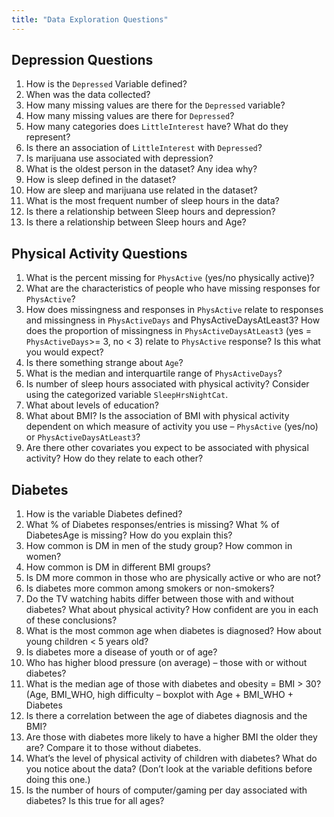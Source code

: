 ```yaml
---
title: "Data Exploration Questions"
---
```


## Depression Questions

1. How is the `Depressed` Variable defined?
2. When was the data collected? 
3. How many missing values are there for the `Depressed` variable?
4. How many missing values are there for `Depressed`?
5. How many categories does `LittleInterest` have? What do they represent?
6. Is there an association of `LittleInterest` with `Depressed`?
7. Is marijuana use associated with depression?
8. What is the oldest person in the dataset? Any idea why?
9. How is sleep defined in the dataset?
10. How are sleep and marijuana use related in the dataset?
11. What is the most frequent number of sleep hours in the data?
12. Is there a relationship between Sleep hours and depression?
13. Is there a relationship between Sleep hours and Age?

## Physical Activity Questions 

1. What is the percent missing for `PhysActive` (yes/no physically active)?
2. What are the characteristics of people who have missing responses for `PhysActive`?
3. How does missingness and responses in `PhysActive` relate to responses and missingness in `PhysActiveDays` and PhysActiveDaysAtLeast3? How does the proportion of missingness in `PhysActiveDaysAtLeast3` (yes = `PhysActiveDays`>= 3, no < 3) relate to `PhysActive` response? Is this what you would expect?
4. Is there something strange about `Age`?
5. What is the median and interquartile range of `PhysActiveDays`?
6. Is number of sleep hours associated with physical activity? Consider using the categorized variable `SleepHrsNightCat`.
7. What about levels of education?
8. What about BMI? Is the association of BMI with physical activity dependent on which measure of activity you use -- `PhysActive` (yes/no) or `PhysActiveDaysAtLeast3`?
9. Are there other covariates you expect to be associated with physical activity? How do they relate to each other?

## Diabetes
 
1. How is the variable Diabetes defined?
1. What % of Diabetes responses/entries is missing? What % of DiabetesAge is missing? How do you explain this?
1. How common is DM in men of the study group? How common in women?
1. How common is DM in different BMI groups?
1. Is DM more common in those who are physically active or who are not?
1. Is diabetes more common among smokers or non-smokers?
1. Do the TV watching habits differ between those with and without diabetes? What about physical activity? How confident are you in each of these conclusions?
1. What is the most common age when diabetes is diagnosed? How about young children < 5 years old?
1. Is diabetes more a disease of youth or of age?
1. Who has higher blood pressure (on average) – those with or without diabetes?
1. What is the median age of those with diabetes and obesity = BMI > 30? (Age, BMI_WHO, high difficulty – boxplot with Age + BMI_WHO + Diabetes
1. Is there a correlation between the age of diabetes diagnosis and the BMI?
1. Are those with diabetes more likely to have a higher BMI the older they are? Compare it to those without diabetes.
1. What’s the level of physical activity of children with diabetes? What do you notice about the data? (Don't look at the variable defitions before doing this one.)
1. Is the number of hours of computer/gaming per day associated with diabetes? Is this true for all ages?
